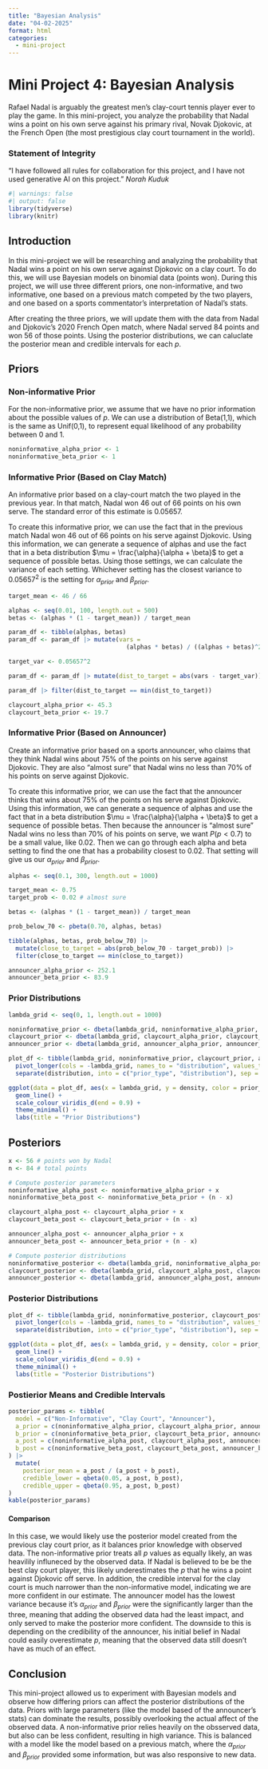```yaml
---
title: "Bayesian Analysis"
date: "04-02-2025"
format: html
categories:
  - mini-project
---
```

# Mini Project 4: Bayesian Analysis

Rafael Nadal is arguably the greatest men’s clay-court tennis player ever to play the game. In this mini-project, you analyze the probability that Nadal wins a point on his own serve against his primary rival, Novak Djokovic, at the French Open (the most prestigious clay court tournament in the world).


### Statement of Integrity

“I have followed all rules for collaboration for this project, and I have not used generative AI on this project.”
*Norah Kuduk*

```r
#| warnings: false
#| output: false
library(tidyverse)
library(knitr)
```

## Introduction

In this mini-project we will be researching and analyzing the probability that Nadal wins a point on his own serve against Djokovic on a clay court. To do this, we will use Bayesian models on binomial data (points won). During this project, we will use three different priors, one non-informative, and two informative, one based on a previous match competed by the two players, and one based on a sports commentator's interpretation of Nadal's stats. 

After creating the three priors, we will update them with the data from Nadal and Djokovic's 2020 French Open match, where Nadal served 84 points and won 56 of those points. Using the posterior distributions, we can caluclate the posterior mean and credible intervals for each $p$. 

## Priors 

### Non-informative Prior
For the non-informative prior, we assume that we have no prior information about the possible values of $p$. We can use a distribution of Beta(1,1), which is the same as Unif(0,1), to represent equal likelihood of any probability between 0 and 1. 

```r
noninformative_alpha_prior <- 1
noninformative_beta_prior <- 1
```

### Informative Prior (Based on Clay Match)
An informative prior based on a clay-court match the two played in the previous year. In that match, Nadal won 46 out of 66 points on his own serve. The standard error of this estimate is 0.05657.

To create this informative prior, we can use the fact that in the previous match Nadal won 46 out of 66 points on his serve against Djokovic. Using this information, we can generate a sequence of alphas and use the fact that in a beta distribution $\mu = \frac{\alpha}{\alpha + \beta}$ to get a sequence of possible betas. Using those settings, we can calculate the variance of each setting. Whichever setting has the closest variance to $0.05657^2$ is the setting for $\alpha_{prior}$ and $\beta_{prior}$. 

```r
target_mean <- 46 / 66

alphas <- seq(0.01, 100, length.out = 500)
betas <- (alphas * (1 - target_mean)) / target_mean

param_df <- tibble(alphas, betas)
param_df <- param_df |> mutate(vars =
                                 (alphas * betas) / ((alphas + betas)^2 * (alphas + betas + 1)))

target_var <- 0.05657^2

param_df <- param_df |> mutate(dist_to_target = abs(vars - target_var))

param_df |> filter(dist_to_target == min(dist_to_target))
```

```r
claycourt_alpha_prior <- 45.3
claycourt_beta_prior <- 19.7
```

### Informative Prior (Based on Announcer)
Create an informative prior based on a sports announcer, who claims that they think Nadal wins about 75% of the points on his serve against Djokovic. They are also “almost sure” that Nadal wins no less than 70% of his points on serve against Djokovic.

To create this informative prior, we can use the fact that the announcer thinks that wins about 75% of the points on his serve against Djokovic. Using this information, we can generate a sequence of alphas and use the fact that in a beta distribution $\mu = \frac{\alpha}{\alpha + \beta}$ to get a sequence of possible betas. Then because the announcer is "almost sure" Nadal wins no less than 70% of his points on serve, we want $P(p < 0.7)$ to be a small value, like 0.02.  Then we can go through each alpha and beta setting to find the one that has a probability closest to 0.02. That setting will give us our $\alpha_{prior}$ and $\beta_{prior}$. 

```r
alphas <- seq(0.1, 300, length.out = 1000) 

target_mean <- 0.75
target_prob <- 0.02 # almost sure

betas <- (alphas * (1 - target_mean)) / target_mean

prob_below_70 <- pbeta(0.70, alphas, betas) 

tibble(alphas, betas, prob_below_70) |>
  mutate(close_to_target = abs(prob_below_70 - target_prob)) |>
  filter(close_to_target == min(close_to_target))
```

```r
announcer_alpha_prior <- 252.1  
announcer_beta_prior <- 83.9 
```

### Prior Distributions

```r
lambda_grid <- seq(0, 1, length.out = 1000)

noninformative_prior <- dbeta(lambda_grid, noninformative_alpha_prior, noninformative_beta_prior)
claycourt_prior <- dbeta(lambda_grid, claycourt_alpha_prior, claycourt_beta_prior)
announcer_prior <- dbeta(lambda_grid, announcer_alpha_prior, announcer_beta_prior)
```

```r
plot_df <- tibble(lambda_grid, noninformative_prior, claycourt_prior, announcer_prior) |>
  pivot_longer(cols = -lambda_grid, names_to = "distribution", values_to = "density") |>
  separate(distribution, into = c("prior_type", "distribution"), sep = "_")

ggplot(data = plot_df, aes(x = lambda_grid, y = density, color = prior_type)) +
  geom_line() +
  scale_colour_viridis_d(end = 0.9) +
  theme_minimal() +
  labs(title = "Prior Distributions")
```

## Posteriors

```r
x <- 56 # points won by Nadal
n <- 84 # total points

# Compute posterior parameters
noninformative_alpha_post <- noninformative_alpha_prior + x
noninformative_beta_post <- noninformative_beta_prior + (n - x)

claycourt_alpha_post <- claycourt_alpha_prior + x
claycourt_beta_post <- claycourt_beta_prior + (n - x)

announcer_alpha_post <- announcer_alpha_prior + x
announcer_beta_post <- announcer_beta_prior + (n - x)

# Compute posterior distributions
noninformative_posterior <- dbeta(lambda_grid, noninformative_alpha_post, noninformative_beta_post)
claycourt_posterior <- dbeta(lambda_grid, claycourt_alpha_post, claycourt_beta_post)
announcer_posterior <- dbeta(lambda_grid, announcer_alpha_post, announcer_beta_post)
```

### Posterior Distributions

```r
plot_df <- tibble(lambda_grid, noninformative_posterior, claycourt_posterior, announcer_posterior) |>
  pivot_longer(cols = -lambda_grid, names_to = "distribution", values_to = "density") |>
  separate(distribution, into = c("prior_type", "distribution"), sep = "_")

ggplot(data = plot_df, aes(x = lambda_grid, y = density, color = prior_type)) +
  geom_line() +
  scale_colour_viridis_d(end = 0.9) +
  theme_minimal() + 
  labs(title = "Posterior Distributions")
```

### Postierior Means and Credible Intervals

```r
posterior_params <- tibble(
  model = c("Non-Informative", "Clay Court", "Announcer"),
  a_prior = c(noninformative_alpha_prior, claycourt_alpha_prior, announcer_alpha_prior),
  b_prior = c(noninformative_beta_prior, claycourt_beta_prior, announcer_beta_prior),
  a_post = c(noninformative_alpha_post, claycourt_alpha_post, announcer_alpha_post),
  b_post = c(noninformative_beta_post, claycourt_beta_post, announcer_beta_post),
) |>
  mutate(
    posterior_mean = a_post / (a_post + b_post),
    credible_lower = qbeta(0.05, a_post, b_post),
    credible_upper = qbeta(0.95, a_post, b_post)
)
kable(posterior_params)
```

#### Comparison

In this case, we would likely use the posterior model created from the previous clay court prior, as it balances prior knowledge with observed data. The non-informative prior treats all $p$ values as equally likely, an was heavilily influneced by the observed data. If Nadal is believed to be be the best clay court player, this likely underestimates the $p$ that he wins a point against Djokovic off serve. In addition, the credible interval for the clay court is much narrower than the non-informative model, indicating we are more confident in our estimate. The announcer model has the lowest variance because it's $\alpha_{prior}$ and $\beta_{prior}$ were the significantly larger than the three, meaning that adding the observed data had the least impact, and only served to make the posterior more confident. The downside to this is depending on the credibility of the announcer, his initial belief in Nadal could easily overestimate $p$, meaning that the observed data still doesn't have as much of an effect.  

## Conclusion

This mini-project allowed us to experiment with Bayesian models and observe how differing priors can affect the posterior distributions of the data. Priors with large parameters (like the model based of the announcer's stats) can dominate the results, possibly overlooking the actual affect of the observed data. A non-informative prior relies heavily on the obsserved data, but also can be less confident, resulting in high variance. This is balanced with a model like the model based on a previous match, where the $\alpha_{prior}$ and $\beta_{prior}$ provided some information, but was also responsive to new data. 



